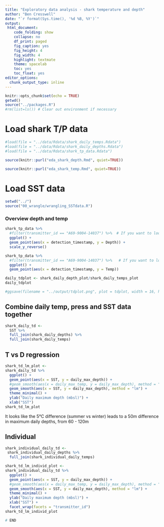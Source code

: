 ```yaml
---
title: "Exploratory data analysis - shark temperature and depth"
author: "Ben Cresswell"
date: "`r format(Sys.time(), '%d %B, %Y')`"
output: 
 html_document:
    code_folding: show
    collapse: no
    df_print: paged
    fig_caption: yes
    fig_height: 4
    fig_width: 4
    highlight: textmate
    theme: spacelab
    toc: yes
    toc_float: yes
editor_options: 
  chunk_output_type: inline
---
```



```r
knitr::opts_chunk$set(echo = TRUE)
getwd()
source("../packages.R")
#rm(list=ls()) # Clear out environment if necessary
```


# Load shark T/P data
```r
#load(file = "../data/Rdata/shark_daily_temps.Rdata")
#load(file = "../data/Rdata/shark_daily_depths.Rdata")
#load(file = "../data/Rdata/shark_tp_data.Rdata")
```

```r
source(knitr::purl("eda_shark_depth.Rmd", quiet=TRUE))
```


```r
source(knitr::purl("eda_shark_temp.Rmd", quiet=TRUE))
```

# Load SST data
```r
setwd("../")
source("00_wrangle/wrangling_SSTdata.R")
```



### Overview depth and temp
```r
shark_tp_data %>% 
  #filter(transmitter_id == "A69-9004-14037") %>%  # If you want to look at one individual
  ggplot() +
  geom_point(aes(x = detection_timestamp, y = Depth)) +
  scale_y_reverse()

shark_tp_data %>% 
  #filter(transmitter_id == "A69-9004-14037") %>%   # If you want to look at one individual
  ggplot() +
  geom_point(aes(x = detection_timestamp, y = Temp)) 
```


```r
daily_tdplot <- shark_daily_depth_plot/shark_daily_temps_plot
daily_tdplot
```

```r
#ggsave(filename = "../output/tdplot.png", plot = tdplot, width = 16, height = 10, units = "cm")
```

## Combine daily temp, press and SST data together

```r
shark_daily_td <- 
  SST %>% 
  full_join(shark_daily_depths) %>% 
  full_join(shark_daily_temps)
```



## T vs D regression
```r
shark_td_lm_plot <- 
shark_daily_td %>% 
  ggplot() +
  geom_point(aes(x = SST, y = daily_max_depth)) +
  #geom_smooth(aes(x = daily_max_temp, y = daily_max_depth), method = "gam", formula = y ~ s(x, bs = 'cs')) +
  geom_smooth(aes(x = SST, y = daily_max_depth), method = "lm") +
  theme_minimal() +
  ylab("Daily maximum depth (mbsl)") + 
  xlab("SST")
shark_td_lm_plot
```

It looks like the 5°C difference (summer vs winter) leads to a 50m difference in maximum daily depths, from 60 - 120m



## Individual
```r
shark_individual_daily_td <- 
 shark_individual_daily_depths %>% 
  full_join(shark_individual_daily_temps)
```

```r
shark_td_lm_individ_plot <- 
shark_individual_daily_td %>% 
  ggplot() +
  geom_point(aes(x = SST, y = daily_max_depth)) +
  #geom_smooth(aes(x = daily_max_temp, y = daily_max_depth), method = "gam", formula = y ~ s(x, bs = 'cs')) +
  geom_smooth(aes(x = SST, y = daily_max_depth), method = "lm") +
  theme_minimal() +
  ylab("Daily maximum depth (mbsl)") + 
  xlab("SST") +
  facet_wrap(facets = "transmitter_id")
shark_td_lm_individ_plot
```


```r
# END
```

